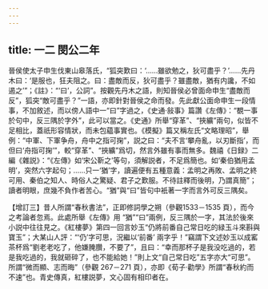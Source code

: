 ```yaml
---
---
---
```

title: 一二 閔公二年
---




晉侯使太子申生伐東山皋落氏，“狐突歎曰：‘……雖欲勉之，狄可盡乎？’……先丹木曰：‘是服也，狂夫阻之。曰：盡敵而反，狄可盡乎？雖盡敵，猶有内讒，不如遏之’”；《註》：“‘曰’，公詞”。按觀先丹木之語，則知晉侯必曾面命申生“盡敵而反”，狐突“敵可盡乎？”一語，亦即針對晉侯之命而發。先此獻公面命申生一段情事，不加敘述，而以傍人語中一“曰”字過之，《史通·敍事》篇讚《左傳》：“覩一事於句中，反三隅於字外”，此可以當之。《史通》所舉“穿革”、“挾纊”兩句，似皆不足相比，蓋祇形容情狀，而未包藴事實也。《模擬》篇又稱左氏“文略理昭”，舉例：“中軍、下軍争舟，舟中之指可掬”，説之曰：“夫不言‘攀舟亂，以刃斷指’，而但曰‘舟指可掬’”，較“穿革”、“挾纊”爲切，然言外雖有事而無多。魏禧《日録》二編《雜説》：“《左傳》如‘宋公靳之’等句，須解説者，不足爲簡也。如‘秦伯猶用孟明’，突然六字起句；……只一‘猶’字，讀遍便有五種意義：孟明之再敗、孟明之終可用、秦伯之知人、時俗人之驚疑、君子之歎服。不待註釋而後明，乃謂真簡”；讀者明眼，庶幾不負作者苦心。“猶”與“曰”皆句中衹著一字而言外可反三隅矣。

【增訂三】昔人所謂“春秋書法”，正即修詞學之朔（參觀1533－1535 頁），而今之考論者忽焉。此處所舉《左傳》用 “猶”“曰”兩例，反三隅於一字，其法於後來小説中往往見之。《紅樓夢》第四一回言妙玉“仍將前番自己常日吃的緑玉斗來斟與寶玉”；大某山人評：“‘仍’字可思，況繼以‘前番’ 兩字乎！”竊謂下文述妙玉以成窰茶杯爲“劉老老吃了，他嫌腌臢，不要了”，且曰：“幸而那杯子是我没吃過的，若是我吃過的，我就砸碎了，也不能給她！”則上文“自己常日吃”五字亦大“可思”。所謂“微而顯、志而晦”（參觀 267－271 頁），亦即《荀子·勸學》所謂“春秋約而不速”也。青史傳真，紅樓説夢，文心固有相印者在。
